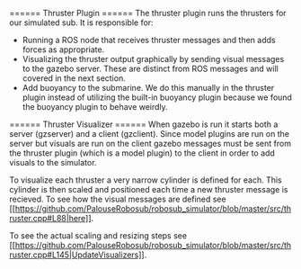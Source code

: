 ====== Thruster Plugin ======
The thruster plugin runs the thrusters for our simulated sub. It is responsible for:
  * Running a ROS node that receives thruster messages and then adds forces as appropriate.
  * Visualizing the thruster output graphically by sending visual messages to the gazebo server. These are distinct from ROS messages and will covered in the next section.
  * Add buoyancy to the submarine. We do this manually in the thruster plugin instead of utilizing the built-in buoyancy plugin because we found the buoyancy plugin to behave weirdly.

====== Thruster Visualizer ======
When gazebo is run it starts both a server (gzserver) and a client (gzclient). Since model plugins are run on the server but visuals are run on the client gazebo messages must be sent from the thruster plugin (which is a model plugin) to the client in order to add visuals to the simulator.

To visualize each thruster a very narrow cylinder is defined for each. This cylinder is then scaled and positioned each time a new thruster message is recieved. To see how the visual messages are defined see [[https://github.com/PalouseRobosub/robosub_simulator/blob/master/src/thruster.cpp#L88|here]].

To see the actual scaling and resizing steps see [[https://github.com/PalouseRobosub/robosub_simulator/blob/master/src/thruster.cpp#L145|UpdateVisualizers]].